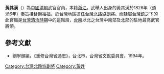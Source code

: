 '''黃其漢'''（{{bd|？||？|catIdx=}}）為[[中國|中國]][[清朝|清朝]]武官官員，本籍[[浙江|浙江]]。武舉人出身的黃其漢於1826年（道光6年）奉旨接替[[趙裕福|趙裕福]]，於台灣地區擔任[[台灣北路協|台灣北路協]][[副將|副將]]。而隸屬[[台灣鎮|台灣鎮]]之下的此官職是[[台灣清治時期|台灣清治時期]]中的這階段，[[台南|台南]]以北之台灣中南部及北部的駐地最高武官將領。
{{start box}}
{{s-before|[[趙裕福|趙裕福]]}}
{{s-title|[[台灣北路協|台灣北路協]][[副將|副將]]|1826年上任}}
{{s-after|[[葉長春|葉長春]]}}
{{end box}}

==參考文獻==
*劉寧顏編，《重修台灣省通志》，台北市，台灣省文獻委員會，1994年。

[[Category:台灣北路協副將|Category:台灣北路協副將]]
[[Category:黃姓|Category:黃姓]]
